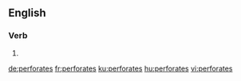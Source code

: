 {{also|perforâtes}}
==English==

===Verb===
{{head|en|verb form}}

# {{en-third-person singular of|perforate}}

[[de:perforates]]
[[fr:perforates]]
[[ku:perforates]]
[[hu:perforates]]
[[vi:perforates]]